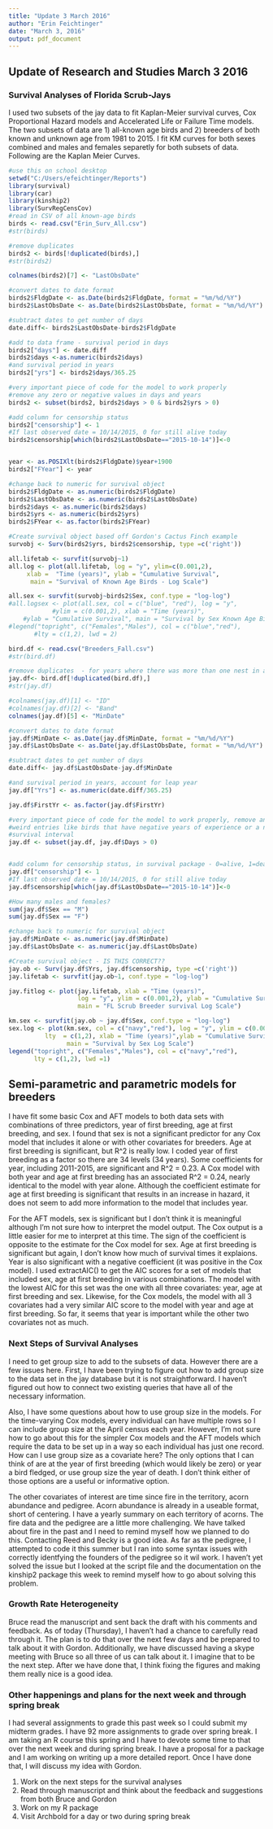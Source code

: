 ```yaml
---
title: "Update 3 March 2016"
author: "Erin Feichtinger"
date: "March 3, 2016"
output: pdf_document
---
```


## Update of Research and Studies March 3 2016

### Survival Analyses of Florida Scrub-Jays 

I used two subsets of the jay data to fit Kaplan-Meier survival curves, Cox Proportional Hazard models and Accelerated Life or Failure Time models. The two subsets of data are 1) all-known age birds and 2) breeders of both known and unknown age from 1981 to 2015. I fit KM curves for both sexes combined and males and females separetly for both subsets of data. Following are the Kaplan Meier Curves. 

```r
#use this on school desktop
setwd("C:/Users/efeichtinger/Reports")
library(survival)
library(car)
library(kinship2)
library(SurvRegCensCov)
#read in CSV of all known-age birds 
birds <- read.csv("Erin_Surv_All.csv")
#str(birds)

#remove duplicates 
birds2 <- birds[!duplicated(birds),]
#str(birds2)

colnames(birds2)[7] <- "LastObsDate"

#convert dates to date format
birds2$FldgDate <- as.Date(birds2$FldgDate, format = "%m/%d/%Y")
birds2$LastObsDate <- as.Date(birds2$LastObsDate, format = "%m/%d/%Y")

#subtract dates to get number of days
date.diff<- birds2$LastObsDate-birds2$FldgDate

#add to data frame - survival period in days
birds2["days"] <- date.diff
birds2$days <-as.numeric(birds2$days)
#and survival period in years 
birds2["yrs"] <- birds2$days/365.25

#very important piece of code for the model to work properly
#remove any zero or negative values in days and years 
birds2 <- subset(birds2, birds2$days > 0 & birds2$yrs > 0)

#add column for censorship status 
birds2["censorship"] <- 1
#If last observed date = 10/14/2015, 0 for still alive today
birds2$censorship[which(birds2$LastObsDate=="2015-10-14")]<-0


year <- as.POSIXlt(birds2$FldgDate)$year+1900
birds2["FYear"] <- year

#change back to numeric for survival object 
birds2$FldgDate <- as.numeric(birds2$FldgDate)
birds2$LastObsDate <- as.numeric(birds2$LastObsDate)
birds2$days <- as.numeric(birds2$days)
birds2$yrs <- as.numeric(birds2$yrs)
birds2$FYear <- as.factor(birds2$FYear)

#Create survival object based off Gordon's Cactus Finch example
survobj <- Surv(birds2$yrs, birds2$censorship, type =c('right'))

all.lifetab <- survfit(survobj~1)
all.log <- plot(all.lifetab, log = "y", ylim=c(0.001,2),
     xlab =  "Time (years)", ylab = "Cumulative Survival", 
      main = "Survival of Known Age Birds - Log Scale")

all.sex <- survfit(survobj~birds2$Sex, conf.type = "log-log")
#all.logsex <- plot(all.sex, col = c("blue", "red"), log = "y", 
            #ylim = c(0.001,2), xlab = "Time (years)",
    #ylab = "Cumulative Survival", main = "Survival by Sex Known Age Birds - #Log Scale")
#legend("topright", c("Females","Males"), col = c("blue","red"),
       #lty = c(1,2), lwd = 2)


```

```r
bird.df <- read.csv("Breeders_Fall.csv")
#str(bird.df)

#remove duplicates  - for years where there was more than one nest in a year
jay.df<- bird.df[!duplicated(bird.df),]
#str(jay.df)

#colnames(jay.df)[1] <- "ID"
#colnames(jay.df)[2] <- "Band"
colnames(jay.df)[5] <- "MinDate"

#convert dates to date format
jay.df$MinDate <- as.Date(jay.df$MinDate, format = "%m/%d/%Y")
jay.df$LastObsDate <- as.Date(jay.df$LastObsDate, format = "%m/%d/%Y")

#subtract dates to get number of days
date.diff<- jay.df$LastObsDate-jay.df$MinDate

#and survival period in years, account for leap year 
jay.df["Yrs"] <- as.numeric(date.diff/365.25)

jay.df$FirstYr <- as.factor(jay.df$FirstYr)

#very important piece of code for the model to work properly, remove any 
#weird entries like birds that have negative years of experience or a negative
#survival interval 
jay.df <- subset(jay.df, jay.df$Days > 0)


#add column for censorship status, in survival package - 0=alive, 1=dead
jay.df["censorship"] <- 1
#If last observed date = 10/14/2015, 0 for still alive today
jay.df$censorship[which(jay.df$LastObsDate=="2015-10-14")]<-0

#How many males and females?
sum(jay.df$Sex == "M")
sum(jay.df$Sex == "F")

#change back to numeric for survival object 
jay.df$MinDate <- as.numeric(jay.df$MinDate)
jay.df$LastObsDate <- as.numeric(jay.df$LastObsDate)

#Create survival object - IS THIS CORRECT?? 
jay.ob <- Surv(jay.df$Yrs, jay.df$censorship, type =c('right'))
jay.lifetab <- survfit(jay.ob~1, conf.type = "log-log")

jay.fitlog <- plot(jay.lifetab, xlab = "Time (years)",
                   log = "y", ylim = c(0.001,2), ylab = "Cumulative Survival", 
                   main = "FL Scrub Breeder survival Log Scale")

km.sex <- survfit(jay.ob ~ jay.df$Sex, conf.type = "log-log")
sex.log <- plot(km.sex, col = c("navy","red"), log = "y", ylim = c(0.001,2),
          lty  = c(1,2), xlab = "Time (years)",ylab = "Cumulative Survival", 
                main = "Survival by Sex Log Scale")
legend("topright", c("Females","Males"), col = c("navy","red"), 
       lty = c(1,2), lwd =1)
```


## Semi-parametric and parametric models for breeders
I have fit some basic Cox and AFT models to both data sets with combinations of three predictors, year of first breeding, age at first breeding, and sex.  I found that sex is not a significant predictor for any Cox model that includes it alone or with other covariates for breeders. Age at first breeding is significant, but R^2 is really low. I coded year of first breeding as a factor so there are 34 levels (34 years). Some coefficients for year, including 2011-2015, are significant and R^2 = 0.23. A Cox model with both year and age at first breeding has an associated R^2  = 0.24, nearly identical to the model with year alone. Although the coefficient estimate for age at first breeding is significant that results in an increase in hazard, it does not seem to add more information to the model that includes year.  

For the AFT models, sex is significant but I don't think it is meaningful although I'm not sure how to interpret the model output. The Cox output is a little easier for me to interpret at this time. The sign of the coefficient is opposite to the estimate for the Cox model for sex. Age at first breeding is significant but again, I don't know how much of survival times it explaions. Year is also significant with a negative coefficient (it was positive in the Cox model). I used extractAIC() to get the AIC scores for a set of models that included sex, age at first breeding in various combinations. The model with the lowest AIC for this set was the one with all three covariates: year, age at first breeding and sex. Likewise, for the Cox models, the model with all 3 covariates had a very similar AIC score to the model with year and age at first breeding. So far, it seems that year is important while the other two covariates not as much. 

### Next Steps of Survival Analyses
I need to get group size to add to the subsets of data. However there are a few issues here. First, I have been trying to figure out how to add group size to the data set in the jay database but it is not straightforward. I haven't figured out how to connect two existing queries that have all of the necessary information.  

Also, I have some questions about how to use group size in the models. For the time-varying Cox models, every individual can have multiple rows so I can include group size at the April census each year.   However, I'm not sure how to go about this for the simpler Cox models and the AFT models which require the data to be set up in a way so each individual has just one record. How can I use group size as a covariate here? The only options that I can think of are at the year of first breeding (which would likely be zero) or year a bird fledged, or use group size the year of death. I don't think either of those options are a useful or informative option.   

The other covariates of interest are time since fire in the territory, acorn abundance and pedigree. Acorn abundance is already in a useable format, short of centering. I have a yearly summary on each territory of acorns. The fire data and the pedigree are a little more challenging. We have talked about fire in the past and I need to remind myself how we planned to do this. Contacting Reed and Becky is a good idea.  As far as the pedigree, I attempted to code it this summer but I ran into some syntax issues with correctly identfying the founders of the pedigree so it wil work. I haven't yet solved the issue but I looked at the script file and the documentation on the kinship2 package this week to remind myself how to go about solving this problem.  

### Growth Rate Heterogeneity 
Bruce read the manuscript and sent back the draft with his comments and feedback. As of today (Thursday), I haven't had a chance to carefully read through it. The plan is to do that over the next few days and be prepared to talk about it with Gordon. Additionally, we have discussed having a skype meeting with Bruce so all three of us can talk about it. I imagine that to be the next step. After we have done that, I think fixing the figures and making them really nice is a good idea. 

### Other happenings and plans for the next week and through spring break
I had several assignments to grade this past week so I could submit my midterm grades. I have 92 more assignments to grade over spring break.  I am taking an R course this spring and I have to devote some time to that over the next week and during spring break. I have a proposal for a package and I am working on writing up a more detailed report. Once I have done that, I will discuss my idea with Gordon. 

1. Work on the next steps for the survival analyses
2. Read through manuscript and think about the feedback and suggestions from both Bruce and Gordon
3. Work on my R package 
4. Visit Archbold for a day or two during spring break 

